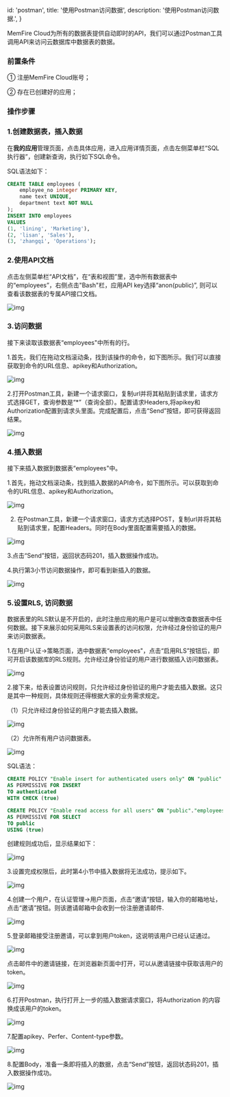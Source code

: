 
  id: 'postman',
  title: '使用Postman访问数据',
  description: '使用Postman访问数据.',
}

MemFire Cloud为所有的数据表提供自动即时的API，我们可以通过Postman工具调用API来访问云数据库中数据表的数据。

### 前置条件

① 注册MemFire Cloud账号；

② 存在已创建好的应用；

### 操作步骤

### 1.创建数据表，插入数据

在**我的应用**管理页面，点击具体应用，进入应用详情页面，点击左侧菜单栏“SQL执行器”，创建新查询，执行如下SQL命令。

SQL语法如下：

```SQL
CREATE TABLE employees (
    employee_no integer PRIMARY KEY,
    name text UNIQUE,
    department text NOT NULL
);
INSERT INTO employees 
VALUES 
(1, 'lining', 'Marketing'),
(2, 'lisan', 'Sales'),
(3, 'zhangqi', 'Operations'); 
```

### 2.使用API文档

点击左侧菜单栏“API文档”，在“表和视图”里，选中所有数据表中的“employees”，右侧点击"Bash"栏，应用API key选择“anon(public)”, 则可以查看该数据表的专属API接口文档。

![img](/docs/img/postman-1.png)

### 3.访问数据

接下来读取该数据表“employees"中所有的行。

1.首先，我们在拖动文档滚动条，找到该操作的命令，如下图所示。我们可以直接获取到命令的URL信息、apikey和Authorization。

![img](/docs/img/postman-2.png)

2.打开Postman工具，新建一个请求窗口，复制url并将其粘贴到请求里，请求方式选择GET，查询参数是“*”（查询全部）。配置请求Headers,将apikey和Authorization配置到请求头里面。完成配置后，点击“Send”按钮，即可获得返回结果。

![img](/docs/img/postman-3.png)

### 4.插入数据

接下来插入数据到数据表“employees"中。

1.首先，拖动文档滚动条，找到插入数据的API命令，如下图所示。可以获取到命令的URL信息、apikey和Authorization。

![img](/docs/img/postman-4.png)

2. 在Postman工具，新建一个请求窗口，请求方式选择POST，复制url并将其粘贴到请求里，配置Headers。同时在Body里面配置需要插入的数据。

![img](/docs/img/postman-5.png)

3.点击“Send”按钮，返回状态码201，插入数据操作成功。

4.执行第3小节访问数据操作，即可看到新插入的数据。

![img](/docs/img/postman-6.png)

### 5.设置RLS, 访问数据

数据表里的RLS默认是不开启的，此时注册应用的用户是可以增删改查数据表中任何数据。接下来展示如何采用RLS来设置表的访问权限，允许经过身份验证的用户来访问数据表。

1.在用户认证->策略页面，选中数据表“employees"，点击“启用RLS”按钮后，即可开启该数据库的RLS规则。允许经过身份验证的用户进行数据插入访问数据表。

![img](/docs/img/postman-7.png)

2.接下来，给表设置访问规则，只允许经过身份验证的用户才能去插入数据。这只是其中一种规则，具体规则还得根据大家的业务需求规定。

（1）只允许经过身份验证的用户才能去插入数据。

![img](/docs/img/postman-8.png)

（2）允许所有用户访问数据表。

![img](/docs/img/postman-9.png)

SQL语法：

```SQL
CREATE POLICY "Enable insert for authenticated users only" ON "public"."employees"
AS PERMISSIVE FOR INSERT
TO authenticated
WITH CHECK (true)

CREATE POLICY "Enable read access for all users" ON "public"."employees"
AS PERMISSIVE FOR SELECT
TO public
USING (true)
```

创建规则成功后，显示结果如下：

![img](/docs/img/postman-10.png)

3.设置完成权限后，此时第4小节中插入数据将无法成功，提示如下。

![img](/docs/img/postman-11.png)

4.创建一个用户，在认证管理->用户页面，点击“邀请”按钮，输入你的邮箱地址，点击“邀请”按钮。则该邀请邮箱中会收到一份注册邀请邮件.

![img](/docs/img/postman-12.png)

5.登录邮箱接受注册邀请，可以拿到用户token，这说明该用户已经认证通过。

![img](/docs/img/postman-13.png)

点击邮件中的邀请链接，在浏览器新页面中打开，可以从邀请链接中获取该用户的token。

![img](/docs/img/postman-14.png)

6.打开Postman，执行打开上一步的插入数据请求窗口，将Authorization 的内容换成该用户的token。

![img](/docs/img/postman-15.png)

7.配置apikey、Perfer、Content-type参数。

![img](/docs/img/postman-16.png)

8.配置Body，准备一条即将插入的数据，点击“Send”按钮，返回状态码201，插入数据操作成功。

![img](/docs/img/postman-17.png)


